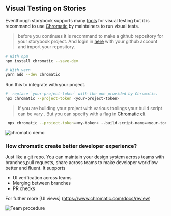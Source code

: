 
<Meta title="Documentation/Testing/Visual" />

## Visual Testing on Stories

Eventhough storybook supports many [tools](https://github.com/mojoaxel/awesome-regression-testing) for visual testing but it is recommand to use  [Chromatic](https://www.chromatic.com/) by maintainers to run visual tests.

> before you continues it is recommand to make a github repository for your storybook project. 
> And login in [here](https://www.chromatic.com/) with your github account and import your repository.

```bash
# With npm
npm install chromatic --save-dev

# With yarn
yarn add --dev chromatic

```
Run this to integrate with your project.

```bash
#  replace `your-project-token` with the one provided by Chromatic.
npx chromatic --project-token <your-project-token>
```

> If you are building your project with various toolings your build script can be vary .
> But you can specify with a flag in [Chromatic cli](https://www.chromatic.com/docs/cli).

```bash
 npx chromatic --project-token=<my-token> --build-script-name=<your-tools-buildscript>
```


<!-- Here is demo of ours and you will see with your components -->
<img src={Demo1} alt='chromatic demo'/>



### How chromatic create better developer experience?

Just like a git repo. You can maintain your design system across teams with branches,pull requests, share across teams to make developer workflow better and fluent.
It supports

- UI verification across teams
- Merging between branches
- PR checks 

For futher more  [UI views] (https://www.chromatic.com/docs/review)


<img  src='https://www.chromatic.com/docs/img/prscreen-activity.png' alt='Team procedure' />
